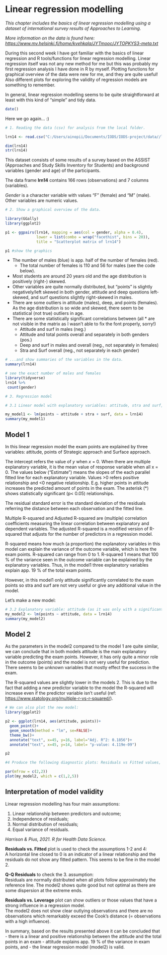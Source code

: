 # Linear regression modelling

*This chapter includes the basics of linear regression modelling using a dataset of international survey results of Approaches to Learning.*

*More information on the data is found here: <https://www.mv.helsinki.fi/home/kvehkala/JYTmooc/JYTOPKYS3-meta.txt>*

During this second week I have got familiar with the basics of linear regression and R tools/functions for linear regression modelling. Linear regression itself was not any new method for me but this was probably my first regression analysis I have done in R by myself. Plotting functions for graphical overview of the data were new for me, and they are quite useful! Also different plots for exploring the validity of regression models are something to remember.  

In general, linear regression modelling seems to be quite straightforward at least with this kind of "simple" and tidy data.

```r
date()
```

Here we go again... :)

```r
# 1. Reading the data (csv) for analysis from the local folder.

lrn14 <- read.csv("C:/Users/ainopii/Documents/IODS/IODS-project/data//learning2014_tidy.csv", sep = ",", header = TRUE)

dim(lrn14)
str(lrn14)
```

This dataset consists of some results of a survey based on the ASSIST (Approaches and Study Skills Inventory for Students) and background variables (gender and age) of the participants.

The data frame **lrn14** contains 166 rows (observations) and 7 columns (variables).

*Gender* is a character variable with values "F" (female) and "M" (male). Other variables are numeric values.

```r
# 2. Show a graphical overview of the data.

library(GGally)
library(ggplot2)

p1 <- ggpairs(lrn14, mapping = aes(col = gender, alpha = 0.4), 
              lower = list(combo = wrap("facethist", bins = 20)),
              title = "Scatterplot matrix of lrn14")

p1 #show the graphics

```

-   The number of males (blue) is app. half of the number of females (red).
    -   The total number of females is 110 and 56 for males (see the code below).
-   Most students are around 20 years old and the age distribution is positively (right-) skewed.
-   Other variables are quite normally distributed, but "points" is slightly negatively/left skewed in both gender, attitude and deep questions left-skewed, and surf questions slightly right-skewed in males.
-   There are some outliers in attitude (males), deep, and points (females). As the age distribution is so wide and skewed, there seem to be statistical (not true) outliers in age.
-   There are some statistically significant correlations between (all * are not visible in the matrix as I wasn't able to fix the font properly, sorry!)
    -   Attitude and surf in males (neg.)
    -   Attitude and total points overall and separately in both genders (pos.)
    -   Deep and surf in males and overall (neg., not separately in females)
    -   Stra and Surf overall (neg., not separately in each gender)

```r
# ...and show summaries of the variables in the data.
summary(lrn14)

# see the exact number of males and females
library(tidyverse)
lrn14 %>% 
 count(gender)
```

```r
# 3. Regression model

# 3.1 Linear model with explanatory variables: attitude, stra and surf, output/dependent variable: points

my_model1 <- lm(points ~ attitude + stra + surf, data = lrn14)
summary(my_model1)

```

## Model 1

In this linear regression model the exam points are explained by three variables: attitude, points of Strategic approach and Surface approach.

The intercept refers the value of *y* when *x* = 0. When there are multiple explanatory variable, it is the mean value of response variable when all x = 0. The values below ("Estimate") means the slopes of the each parallel fitted line for each explanatory variable. Values >0 refers positive relationship and <0 negative relationship. E.g. higher points in attitude increases the predicted amount of points in the exam. The asterisk (\*) shows statistically significant (p\< 0.05) relationships.

The residual standard error is the standard deviation of the residuals referring the distance between each observation and the fitted line.

Multiple R-squared and Adjusted R-squared are (multiple) correlation coefficients measuring the linear correlation between explanatory and dependent variables. The adjusted R-squared is a modified version of R-squared that adjusts for the number of predictors in a regression model.

R-squared means how much (a proportion) the explanatory variables in this model can explain the variance of the outcome variable, which is here the exam points. R-squared can range from 0 to 1. R-squared 1 means that 100 % of the variance seen in the outcome variable can be explained by the explanatory variables. Thus, in the model1 three explanatory variables explain app. 19 % of the total exam points.

However, in this model1 only attitude significantly correlated to the exam points so stra and surf are not very useful or give any additional value in the model.

Let's make a new model:

```r
# 3.2 Explanatory variable: attitude (as it was only with a significant relationship)
my_model2 <- lm(points ~ attitude, data = lrn14)
summary(my_model2)

```

## Model 2

As the parameters in the model2 compared to the model 1 are quite similar, we can conclude that in both models attitude is the main explanatory variable predicting the exam points. However, it has only quite a minor role in the outcome (points) and the model is not very useful for prediction. There seems to be unknown variables that mostly effect the success in the exam.

The R-squared values are slightly lower in the models 2. This is due to the fact that adding a new predictor variable to the model the R-squared will increase even if the predictor variable isn't useful  (ref: <https://www.statology.org/multiple-r-vs-r-squared/>).

```r
# We can also plot the new model:
library(ggplot2)

p2 <- ggplot(lrn14, aes(attitude, points))+
  geom_point()+
  geom_smooth(method = "lm", se=FALSE)+
  theme_bw()+
  annotate("text", x=45, y=16, label="Adj. R^2: 0.1856")+
  annotate("text", x=45, y=14, label= "p-value: 4.119e-09")

p2
```

```r
#4 Produce the following diagnostic plots: Residuals vs Fitted values, Normal QQ-plot and Residuals vs Leverage. Explain the assumptions of the model and interpret the validity of those assumptions based on the diagnostic plots

par(mfrow = c(2,2))
plot(my_model2, which = c(1,2,5))

```

## Interpretation of model validity 

Linear regression modelling has four main assumptions:

1.  Linear relationship between predictors and outcome;
2.  Independence of residuals;
3.  Normal distribution of residuals;
4.  Equal variance of residuals.

*Harrison & Pius, 2021. R for Health Data Science.*

**Residuals vs. Fitted** plot is used to check the assumptions 1-2 and 4:  
A horizontal line closed to 0 is an indicator of a linear relationship and the residuals do not show any fitted pattern. This seems to be fine in the model 2.

**Q-Q Residuals** to check the 3. assumption:  
Residuals are normally distributed when all plots follow approximately the reference line. The model2 shows quite good but not optimal as there are some dispersion at the extreme ends.

**Residuals vs. Leverage** plot can show outliers or those values that have a strong influence in a regression model.  
The model2 does not show clear outlying observations and there are no observations which remarkably exceed the Cook's distance (= observations with a high influence).


In summary, based on the results presented above it can be concluded that 
- there is a linear and positive relationship between the attitude and the total points in an exam
- attitude explains app. 19 % of the variance in exam points, and
- the linear regression model (model2) is valid.